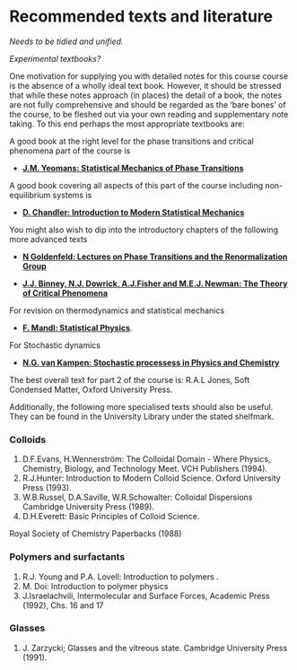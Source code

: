 
# Recommended texts and literature {#literature .unnumbered}

*Needs to be tidied and unified.*

*Experimental textbooks?*

One motivation for supplying you with detailed notes for this course
course is the absence of a wholly ideal text book. However, it should be
stressed that while these notes approach (in places) the detail of a
book, the notes are not fully comprehensive and should be regarded as
the 'bare bones' of the course, to be fleshed out via your own reading
and supplementary note taking. To this end perhaps the most appropriate
textbooks are:

A good book at the right level for the phase transitions and critical phenomena part of the course is

+ **[J.M. Yeomans: Statistical Mechanics of Phase Transitions](https://bris.on.worldcat.org/search/detail/24699159?queryString=yeomans%20statistical&clusterResults=true&stickyFacetsChecked=true&groupVariantRecords=false&newsArticles=off&bookReviews=off)**

A good book covering all aspects of this part of the course including non-equilibrium systems is

+ **[D. Chandler:  Introduction to Modern Statistical Mechanics](https://bris.on.worldcat.org/search/detail/941821555?queryString=chandler%20statistical&clusterResults=true&stickyFacetsChecked=true&groupVariantRecords=false&newsArticles=off&bookReviews=off)**

You might also wish to dip into the introductory chapters of the
following more advanced texts


+ **[N Goldenfeld: Lectures on Phase Transitions and the Renormalization Group](https://bris.on.worldcat.org/search/detail/25914535?queryString=Lectures%20on%20Phase%20Transitions%20and%20the%20Renormalization%20Group&clusterResults=true&stickyFacetsChecked=true&groupVariantRecords=false&newsArticles=off&bookReviews=off)** 


+ **[J.J. Binney, N.J. Dowrick, A.J.Fisher and M.E.J. Newman: The Theory of Critical Phenomena](https://bris.on.worldcat.org/search/detail/861559276?queryString=%20The%20Theory%20of%20Critical%20Phenomena&clusterResults=true&stickyFacetsChecked=true&groupVariantRecords=false&newsArticles=off&bookReviews=off)**

 For revision on thermodynamics and statistical mechanics

  + **[F. Mandl: Statistical Physics](https://bris.on.worldcat.org/search/detail/15487191?queryString=F.%20Mandl&clusterResults=true&stickyFacetsChecked=true&groupVariantRecords=false){.external target="_blank"}**. 

  For Stochastic dynamics
  
  + **[N.G. van Kampen: Stochastic processess in Physics and Chemistry](https://bris.on.worldcat.org/search/detail/162131511?queryString=Stochastic%20Processes%20in%20Physics%20and%20Chemistry%20by%20N.G.%20van%20Kampen&clusterResults=true&stickyFacetsChecked=true&groupVariantRecords=false)**


The best overall text for part 2 of the course is: R.A.L Jones, Soft Condensed Matter, Oxford University Press.

Additionally, the following more specialised texts should also be useful. They can be found in the University Library under the stated shelfmark.

### Colloids

(1) D.F.Evans, H.Wennerström: The Colloidal Domain - Where Physics, Chemistry, Biology, and Technology Meet. VCH Publishers (1994). 
(2) R.J.Hunter: Introduction to Modern Colloid Science. Oxford University Press (1993). 
(3) W.B.Russel, D.A.Saville, W.R.Schowalter: Colloidal Dispersions Cambridge University Press (1989).
(4) D.H.Everett: Basic Principles of Colloid Science.

Royal Society of Chemistry Paperbacks (1988)

### Polymers and surfactants

(1) R.J. Young and P.A. Lovell: Introduction to polymers .
(2) M. Doi: Introduction to polymer physics 
(3) J.Israelachvili, Intermolecular and Surface Forces, Academic Press (1992), Chs. 16 and 17

### Glasses

(1) J. Zarzycki; Glasses and the vitreous state. Cambridge University Press (1991).
